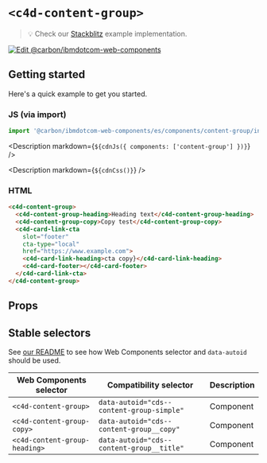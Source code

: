 
# `<c4d-content-group>`

> 💡 Check our
> [Stackblitz](https://stackblitz.com/github/carbon-design-system/carbon-for-ibm-dotcom/tree/main/packages/web-components/examples/stackblitz/components/content-group)
> example implementation.

[![Edit @carbon/ibmdotcom-web-components](https://developer.stackblitz.com/img/open_in_stackblitz.svg)](https://stackblitz.com/github/carbon-design-system/carbon-for-ibm-dotcom/tree/main/packages/web-components/examples/codesandbox/components/content-group)

## Getting started

Here's a quick example to get you started.

### JS (via import)

```javascript
import '@carbon/ibmdotcom-web-components/es/components/content-group/index.js';
```

<Description markdown={`${cdnJs({ components: ['content-group'] })}`} />

<Description markdown={`${cdnCss()}`} />

### HTML

```html
<c4d-content-group>
  <c4d-content-group-heading>Heading text</c4d-content-group-heading>
  <c4d-content-group-copy>Copy test</c4d-content-group-copy>
  <c4d-card-link-cta
    slot="footer"
    cta-type="local"
    href="https://www.example.com">
    <c4d-card-link-heading>cta copy}</c4d-card-link-heading>
    <c4d-card-footer></c4d-card-footer>
  </c4d-card-link-cta>
</c4d-content-group>
```

## Props

<Props of="cds-content-group" />
<Description markdown={markdownContents} />

## Stable selectors

See
[our README](https://github.com/carbon-design-system/carbon-for-ibm-dotcom/tree/main/packages/web-components#stable-selectors-for-analytics-and-integratione2e-testing-in-web-components)
to see how Web Components selector and `data-autoid` should be used.

| Web Components selector       | Compatibility selector                    | Description |
| ----------------------------- | ----------------------------------------- | ----------- |
| `<c4d-content-group>`         | `data-autoid="cds--content-group-simple"` | Component   |
| `<c4d-content-group-copy>`    | `data-autoid="cds--content-group__copy"`  | Component   |
| `<c4d-content-group-heading>` | `data-autoid="cds--content-group__title"` | Component   |

<Description markdown={contributing} />
